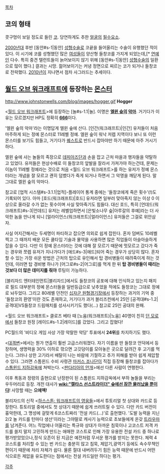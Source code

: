 [[목차]]
== 코의 형태 ==
콧구멍이 보일 정도로 들린 [[코]]. 당연하게도 추한 [[얼굴]]의 [[필수요소]].

[[2000년]]대 후반 [동안#s-1|동안] [[성형수술]]로 코끝을 들어올리는 수술이 유행했던 적이 있다. 이 시기에 코를 성형했던 많은 [[여성]]들이 양산형 들창코를 가지게 되었는데,[* [[연예인]] 다수. 특히 중견 탤런트들이 늙어보이지 않기 위해 [동안#s-1|동안] [[성형수술]]의 일환으로 많이 했다.] 결과는 시망. 젊어보이기는 커녕 정면으로 찌르는 코가 되거나 들창코로 전락했다. [[2010년]]이 지나면서 점차 사그러드는 추세이다.

== [[월드 오브 워크래프트]]에 등장하는 [[몬스터]] ==
http://www.johnstonwells.com/blog/images/hogger.gif
'''Hogger'''

<[[월드 오브 워크래프트]]>에 등장하는 [놀#s-1.1|놀]. 이명은 '''[[엘윈 숲]]의 [[악마]]'''. 거기다가 이유는 모르겠지만 HP도 정확히 '''[[666]]'''이다.

'엘윈 숲의 악마'라는 이명답게 엘윈 숲에 산다. [인간(워크래프트)|인간] 유저들이 처음 마주하게 되는 정예 몬스터로 11레벨 정예. 엘윈 숲이 워낙 저렙 지역이다 보니 또 이런 몬스터를 보기도 힘들고, 거기다가 [[퀘스트]]로 반드시 잡아야만 하기 때문에 아주 거시기하다.

엘윈 숲에 사는 놀들의 족장으로 [[데피아즈단]]과 손을 잡고 근처 마을과 행자들을 약탈하고 있었다. 유저들은 현상수배로 이 들창코의 앞발을 잘라서 가져가야 하는건데, 문제는 이놈이 11레벨 정예라는 것으로 처음 <월드 오브 워크래프트>를 하는 유저가 정예 몬스터라는 개념을 잘 모르고 괜히 덤볐다가 죽게 되거나 하면서 그 악명을 깨닫게 된다. 말 그대로 엘윈 숲의 악마다.

참고로 [업적 시스템#s-3.1.1|업적]-플레이어 통계 중에는 '들창코에게 죽은 횟수'(!)도 기록되어 있다. 아마 [호드(워크래프트)|호드] 유저라면 일부러 맞아죽지 않는 이상 0 이상으로 올라갈 수가 없는 횟수이며 사실 맞아죽기도 힘들다. 대신 호드, 특히 [언데드(워크래프트)#s-3|언데드] 유저는 레벨업하면서 [은빛소나무 숲|아루갈의 후예]라는 더 사악한 놈을 만나게 되니 [얼라이언스(워크래프트)|얼라이언스] 유저들은 그걸로 위안삼자.

사실 어지간해서는 두세명이 파티하고 잡으면 의외로 쉽게 잡힌다. 혼자 덤벼도 10레벨 찍고 그 때까지 배운 모든 쿨타임 기술과 물약을 사용하면 많은 직업들이 아슬아슬하게 잡을 수 있다. 다만 이 정예 몬스터라는 것에 대해 잘 모르기 때문에 멋모르고 갔다가 죽는 경우와 쪼렙 유저가 지나가다가 [애드#s-3|애드]되어 죽는 경우가 상당히 많다. 혼자 할 수 있는 가장 쉬운 방법은 근처의 탑으로 유인해서 탑 경비병들이 때려죽이게 하는 것인데, 이러면 탑 경비병 하나가 [어그로#s-2|어그로]를 먹게 한 뒤 '''탑 경비병들이 때리는 것보다 더 많은 데미지를 줘야''' 루팅이 가능하다.

[블리자드 엔터테인먼트|블리자드]에서도 들창코의 공포에 대해 인식하고 있는지 패치로 필드 대부분의 정예 몬스터들을 일반등급으로 낮추었을 적에도 들창코는 그대로 정예로 놔두었다. 그리고 80레벨 던전인 [[십자군 원형경기장]]에서 등장하는 과거의 기억 중 '들창코의 환영'이란 것도 존재하고, 거기다가 과거 블리즈컨에서 25인 [공격대#s-1.2|공격대]VS들창코 드림매치를 성사시키기도 했다(…) 참고로 25인 공대의 완패.

<월드 오브 워크래프트> 클로즈 베타 때 [노움(워크래프트)|노움] 40명이 친히 [[던 모로]]에서 들창코 원정 [레이드#s-1.2|레이드]를 갔었다. 그리고 잡혔다! 

PC월드의 '비디오 게임 사상 가장 악랄한 악당' 투표에서 '''24위'''를 차지하기도 했다.

<[[대격변]]>에서는 뭔가 연출이 훨씬 고급스러워졌다. 자기 이름을 딴 들창코 언덕에서 등장하며, 생명력을 30% 이하로 깎으면 고깃덩이를 모아놓은 곳으로 달려간 후 고기를 먹는다. 그러나 상한 고기라서 배탈이 나는 바람에 기절하고 추가 피해를 받아 쉽게 제압할 수 있다. 그러면 스톰윈드 수비 사령관 [[마커스 조나단]]이 직접 등장해 들창코를 잡아다가 [[스톰윈드 지하감옥]]에 쳐박는다. <[[판다리아의 안개]]>에선 다른 사람이 연행한다.

이후 폭동과 정령의 출현으로 난장판이 된 스톰윈드 지하감옥에서 부하 놀들을 부리는 우두머리로 등장. 개전 대사가 '''[[wiki:"캘타스 선스트라이더" 숲에선 잠깐 물러났을 뿐이다]]'''! 사망할 때는 '''으에엑!'''

블리자드의 신작 <[[하스스톤: 워크래프트의 영웅들]]>에서 튜토리얼 첫 상대와 카드로 등장한다. 튜토리얼 중에서도 첫 상대기 때문에 쉽게 쓰러트릴 수 있다. 다만 카드 버전이 흉악한데, 그 명성에 걸맞게 6코스트짜리 '전설 카드(…)'로 출현했다. '도발 능력을 지닌 2/2 놀 카드를 턴마다 생산'이라는 그야말로 캐사기 능력으로 초보들에게 온갖 [[트라우마]]를 남겨준다. 어느 직업에나 어울리는 특규와 상대가 아까운 침묵이나 고코스트 저격 카드를 쓸지 말지 고민하게 만드는 애매한 코스트로 인해 가장 유용한 전설 카드 중 하나로 평가받았었으나,정식 오픈이 된 지금은 예전처럼 무서운 평가를 받지는 못한다. 체력 4코스트를 처리할 수 있는 번 카드는 충분히 많고 침묵, 제압기,광역기 등에도 속수무책인 편이기 때문에 처리 자체가 쉽다. 물론 절대 내버려두기 힘든 능력 때문에 반드시 어떤 식으로든 제압을 유도한다는 점에서는 전설 카드일만 하다는 평가.

[[각주]]
